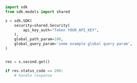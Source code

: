 ```python showLineNumbers copy filename="Group Second Get usage example"
import sdk
from sdk.models import shared

s = sdk.SDK(
    security=shared.Security(
        api_key_auth="Token YOUR_API_KEY",
    ),
    global_path_param=100,
    global_query_param='some example global query param',
)


res = s.second.get()

if res.status_code == 200:
    # handle response
```
